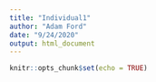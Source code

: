 ```yaml
---
title: "Individual1"
author: "Adam Ford"
date: "9/24/2020"
output: html_document
---
```


```r
knitr::opts_chunk$set(echo = TRUE)
```

